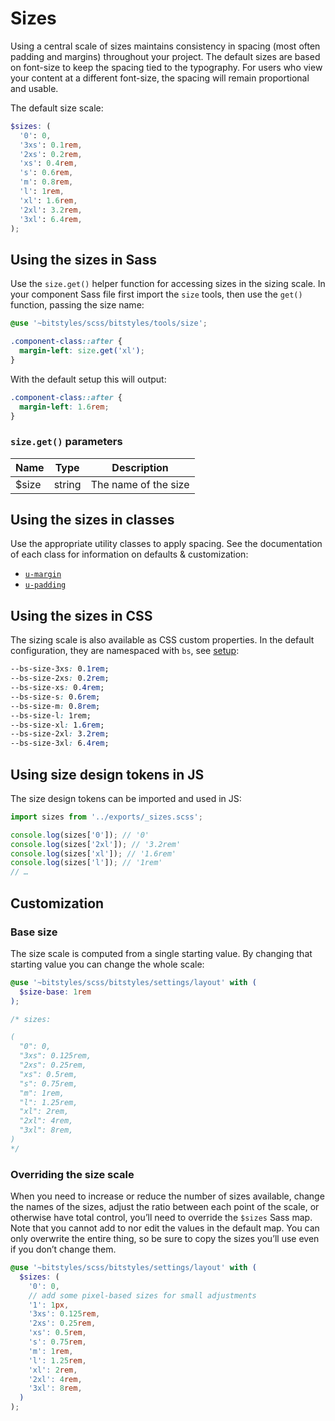 
<Meta title="Design Tokens/Sizes" />

# Sizes

Using a central scale of sizes maintains consistency in spacing (most often padding and margins) throughout your project. The default sizes are based on font-size to keep the spacing tied to the typography. For users who view your content at a different font-size, the spacing will remain proportional and usable.

The default size scale:

```scss
$sizes: (
  '0': 0,
  '3xs': 0.1rem,
  '2xs': 0.2rem,
  'xs': 0.4rem,
  's': 0.6rem,
  'm': 0.8rem,
  'l': 1rem,
  'xl': 1.6rem,
  '2xl': 3.2rem,
  '3xl': 6.4rem,
);
```

## Using the sizes in Sass

Use the `size.get()` helper function for accessing sizes in the sizing scale. In your component Sass file first import the `size` tools, then use the `get()` function, passing the size name:

```scss
@use '~bitstyles/scss/bitstyles/tools/size';

.component-class::after {
  margin-left: size.get('xl');
}
```

With the default setup this will output:

```css
.component-class::after {
  margin-left: 1.6rem;
}
```

### `size.get()` parameters

| Name  | Type   | Description          |
| ----- | ------ | -------------------- |
| $size | string | The name of the size |

## Using the sizes in classes

Use the appropriate utility classes to apply spacing. See the documentation of each class for information on defaults & customization:

- [`u-margin`](/docs/utilities-margin--margin-0)
- [`u-padding`](/docs/utilities-padding--padding-0)

## Using the sizes in CSS

The sizing scale is also available as CSS custom properties. In the default configuration, they are namespaced with `bs`, see [setup](/story/design-tokens-setup--page):

```css
--bs-size-3xs: 0.1rem;
--bs-size-2xs: 0.2rem;
--bs-size-xs: 0.4rem;
--bs-size-s: 0.6rem;
--bs-size-m: 0.8rem;
--bs-size-l: 1rem;
--bs-size-xl: 1.6rem;
--bs-size-2xl: 3.2rem;
--bs-size-3xl: 6.4rem;
```

## Using size design tokens in JS

The size design tokens can be imported and used in JS:

```js
import sizes from '../exports/_sizes.scss';

console.log(sizes['0']); // '0'
console.log(sizes['2xl']); // '3.2rem'
console.log(sizes['xl']); // '1.6rem'
console.log(sizes['l']); // '1rem'
// …
```

## Customization

### Base size

The size scale is computed from a single starting value. By changing that starting value you can change the whole scale:

```scss
@use '~bitstyles/scss/bitstyles/settings/layout' with (
  $size-base: 1rem
);

/* sizes:

(
  "0": 0,
  "3xs": 0.125rem,
  "2xs": 0.25rem,
  "xs": 0.5rem,
  "s": 0.75rem,
  "m": 1rem,
  "l": 1.25rem,
  "xl": 2rem,
  "2xl": 4rem,
  "3xl": 8rem,
)
*/
```

### Overriding the size scale

When you need to increase or reduce the number of sizes available, change the names of the sizes, adjust the ratio between each point of the scale, or otherwise have total control, you’ll need to override the `$sizes` Sass map. Note that you cannot add to nor edit the values in the default map. You can only overwrite the entire thing, so be sure to copy the sizes you’ll use even if you don’t change them.

```scss
@use '~bitstyles/scss/bitstyles/settings/layout' with (
  $sizes: (
    '0': 0,
    // add some pixel-based sizes for small adjustments
    '1': 1px,
    '3xs': 0.125rem,
    '2xs': 0.25rem,
    'xs': 0.5rem,
    's': 0.75rem,
    'm': 1rem,
    'l': 1.25rem,
    'xl': 2rem,
    '2xl': 4rem,
    '3xl': 8rem,
  )
);
```
